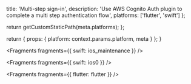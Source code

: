 
  title: 'Multi-step sign-in',
  description:
    'Use AWS Cognito Auth plugin to complete a multi step authentication flow',
  platforms: ['flutter', 'swift']
};

  return getCustomStaticPath(meta.platforms);
};

  return {
    props: {
      platform: context.params.platform,
      meta
    }
  };
}


<Fragments fragments={{ swift: ios_maintenance }} />


<Fragments fragments={{ swift: ios0 }} />


<Fragments fragments={{ flutter: flutter }} />
